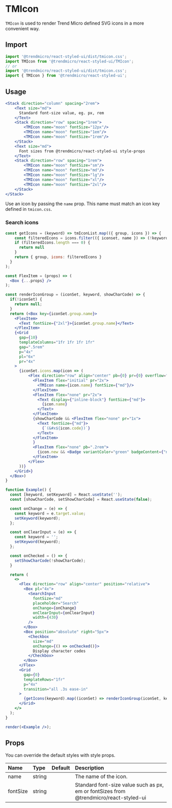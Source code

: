 # TMIcon

`TMIcon` is used to render Trend Micro defined SVG icons in a more convenient way.

## Import

```js
import '@trendmicro/react-styled-ui/dist/tmicon.css';
import TMIcon from '@trendmicro/react-styled-ui/TMIcon';
// or
import '@trendmicro/react-styled-ui/dist/tmicon.css';
import { TMIcon } from '@trendmicro/react-styled-ui';
```

## Usage


```jsx
<Stack direction="column" spacing="2rem">
    <Text size="md">
      Standard font-size value, eg. px, rem
    </Text>
    <Stack direction="row" spacing="1rem">
        <TMIcon name="moon" fontSize="12px"/>
        <TMIcon name="moon" fontSize="1em"/>
        <TMIcon name="moon" fontSize="1rem"/>
    </Stack>
    <Text size="md">
      Font sizes from @trendmicro/react-styled-ui style-props
    </Text>
    <Stack direction="row" spacing="1rem">
        <TMIcon name="moon" fontSize="sm"/>
        <TMIcon name="moon" fontSize="md"/>
        <TMIcon name="moon" fontSize="lg"/>
        <TMIcon name="moon" fontSize="xl"/>
        <TMIcon name="moon" fontSize="2xl"/>
    </Stack>
</Stack>
```

Use an icon by passing the `name` prop. This name must match an icon key defined in `tmicon.css`.

### Search icons

```jsx noInline
const getIcons = (keyword) => tmIconList.map(({ group, icons }) => {
    const filteredIcons = icons.filter(({ iconset, name }) => (!keyword || name.indexOf(keyword) >= 0));
    if (filteredIcons.length === 0) {
      return null
    }
    return { group, icons: filteredIcons }
  }
);

const FlexItem = (props) => (
  <Box {...props} />
);

const renderIconGroup = (iconSet, keyword, showCharCode) => {
  if(!iconSet) {
    return null;
  }
  return (<Box key={iconSet.group.name}>
    <FlexItem>
      <Text fontSize={"2xl"}>{iconSet.group.name}</Text>    
    </FlexItem>
    {<Grid
      gap={10}
      templateColumns="1fr 1fr 1fr 1fr"
      gap=".5rem"
      p="4x"
      pl="6x"
      pr="4x"
    >
      {iconSet.icons.map(icon => (
          <Flex direction="row" align="center" pb={0} pr={0} overflow="hidden" key={icon.code}>
            <FlexItem flex="initial" pr="2x">
              <TMIcon name={icon.name} fontSize={"md"}/>
            </FlexItem>
            <FlexItem flex="none" pr="2x">
              <Text display={"inline-block"} fontSize={"md"}>
                {icon.name}
              </Text>
            </FlexItem>
            {showCharCode && <FlexItem flex="none" pr="1x">
              <Text fontSize={"md"}>
                {`(&#x${icon.code})`}
              </Text>
            </FlexItem>
            }
            <FlexItem flex="none" pb=".2rem">
              {icon.new && <Badge variantColor="green" badgeContent={"new"} />}
            </FlexItem>
          </Flex>
      ))}
    </Grid>}
  </Box>)
}

function Example() {
  const [keyword, setKeyword] = React.useState('');
  const [showCharCode, setShowCharCode] = React.useState(false);

  const onChange = (e) => {
    const keyword = e.target.value;
    setKeyword(keyword);
  };

  const onClearInput = (e) => {
    const keyword = '';
    setKeyword(keyword);
  };

  const onChecked = () => {
    setShowCharCode(!showCharCode);
  }

  return (
    <>
      <Flex direction="row" align="center" position="relative">
        <Box pl="4x">
          <SearchInput
            fontSize="md"
            placeholder="Search"
            onChange={onChange}
            onClearInput={onClearInput}
            width={430}
          />
        </Box>
        <Box position="absolute" right="5px">
          <Checkbox
            size="md"
            onChange={() => onChecked()}>
            Display character codes
          </Checkbox>
        </Box>
      </Flex>
      <Grid
        gap={0}
        templateRows="1fr"
        p="4x"
        transition="all .3s ease-in"
      >
        {getIcons(keyword).map((iconSet) => renderIconGroup(iconSet, keyword, showCharCode))}
      </Grid>
    </>
  );
}

render(<Example />);
```

## Props

You can override the default styles with style props.

| Name | Type | Default | Description |
| :--- | :--- | :------ | :---------- |
| name | string | | The name of the icon. |
| fontSize | string | | Standard font-size value such as px, em or fontSizes from @trendmicro/react-styled-ui |
